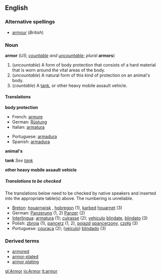 <!--If you edit this page, please also edit "armour" to ensure these pages remain in sync.-->
==English==

===Alternative spellings===
*[[armour]] (''British'')

===Noun===
'''armor''' (''US''; ''[[countable]] and [[uncountable]]''; ''plural'' '''armors''')
# (''uncountable'') A form of body protection that consists of a hard material that is worn around the vital areas of the body.
# (''uncountable'') A natural form of this kind of protection on an animal's body.
# (''countable'') A [[tank]], or other heavy mobile assault vehicle.

====Translations====

'''body protection'''
{{top}}
*French: [[armure]] {{f}}
*German: [[Rüstung]] {{f}}
*Italian: [[armatura]] {{f}}
{{mid}}
*Portuguese: [[armadura#Portuguese|armadura]] {{f}}
*Spanish: [[armadura#Spanish|armadura]] {{f}}
{{bottom}}

'''animal's'''
{{top}}
{{mid}}
{{bottom}}

'''tank'''
''See [[tank]]''

'''other heavy mobile assault vehicle'''
{{top}}
{{mid}}
{{bottom}}

=====Translations to be checked=====

The translations below need to be checked by native speakers and inserted into the appropriate table(s) above.  The numbering is unreliable. 

*[[Breton]]: [[houarnwisk]] {{m}}, [[hobregon]] {{m}} (1), [[karbed]] [[houarnet]] (3)
*German: [[Panzerung]] {{f}} (1, 2) [[Panzer]] {{m}} (2)
*[[Interlingua]]: [[armatura]] (1); [[cuirasse]] (2); [[vehiculo]] [[blindate]], [[blindato]] (3)
*Polish: [[zbroja]] {{f}} (1), [[pancerz]] {{m}} (1, 2), [[pojazd]] [[opancerzony]], [[czołg]] {{m}} (3)
*Portuguese: [[couraça]] {{f}} (2); ([[veículo]]) [[blindado]] {{m}} (3)

===Derived terms===
*[[armored]]
*[[armor-plated]]
*[[armor plating]]

<!--If you edit this page, please also edit "armour" to ensure these pages remain in synch.-->

[[gl:Armor]]
[[io:Armor]]
[[it:armor]]